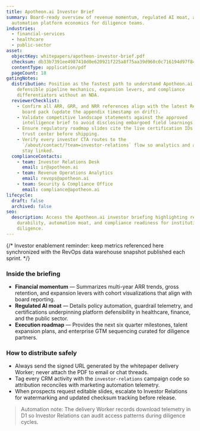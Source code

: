 ```yaml
---
title: Apotheon.ai Investor Brief
summary: Board-ready overview of revenue momentum, regulated AI moat, and
  automation platform economics for diligence teams.
industries:
  - financial-services
  - healthcare
  - public-sector
asset:
  objectKey: whitepapers/apotheon-investor-brief.pdf
  checksum: db33b7391ee4987410d0e620921f225a8f75aa39d960c0c716194d97f84fa27e
  contentType: application/pdf
  pageCount: 18
gatingNotes:
  distribution: Position as the fastest path to understand Apotheon.ai's
    defensible pipeline mechanics, expansion levers, and compliance
    differentiators without an NDA.
  reviewerChecklist:
    - Confirm all ARR, GRR, and NRR references align with the latest RevOps
      board pack (update the appendix timestamp on drift).
    - Validate competitive landscape statements against the approved
      intelligence brief to avoid disclosing embargoed field learnings.
    - Ensure regulatory roadmap slides cite the live certification IDs from the
      trust center before shipping.
    - Verify every investor CTA routes to the
      `/about/contact/?team=investor-relations` flow so analytics and automation
      stay linked.
  complianceContacts:
    - team: Investor Relations Desk
      email: ir@apotheon.ai
    - team: Revenue Operations Analytics
      email: revops@apotheon.ai
    - team: Security & Compliance Office
      email: compliance@apotheon.ai
lifecycle:
  draft: false
  archived: false
seo:
  description: Access the Apotheon.ai investor briefing highlighting revenue
    durability, automation moat, and compliance readiness for institutional
    diligence.
---
```


{/* Investor enablement reminder: keep metrics referenced here synchronized with the RevOps data warehouse snapshot published each sprint. */}

### Inside the briefing

- **Financial momentum** — Summarizes multi-year ARR trends, gross retention, and expansion levers with cohort visualizations that align with board reporting.
- **Regulated AI moat** — Details policy automation, guardrail telemetry, and certifications underpinning platform defensibility in healthcare, finance, and the public sector.
- **Execution roadmap** — Provides the next six quarter milestones, talent expansion plans, and enterprise GTM sequencing curated for diligence partners.

### How to distribute safely

- Always send the signed URL generated by the whitepaper delivery Worker; never attach the PDF to email or chat threads.
- Tag every CRM activity with the `investor-relations` campaign code so attribution reconciles with marketing automation telemetry.
- When prospects request editable slides, escalate to Investor Relations for watermarking and updated checksum tracking before release.

> Automation note: The delivery Worker records download telemetry in D1 so Investor Relations can audit access patterns during diligence cycles.
